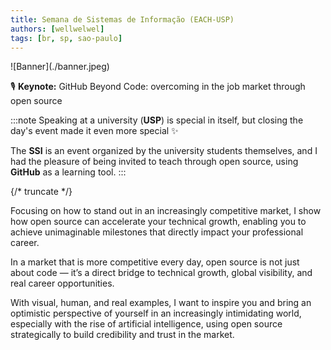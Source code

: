 ```yaml
---
title: Semana de Sistemas de Informação (EACH-USP)
authors: [wellwelwel]
tags: [br, sp, sao-paulo]
---
```



<Parallax tiltMaxAngleX={0} perspective={1920}>
  ![Banner](./banner.jpeg)
</Parallax>

🎙️ **Keynote:** GitHub Beyond Code: overcoming in the job market through open source

:::note
Speaking at a university (<SafeLink to="https://www5.each.usp.br/">**USP**</SafeLink>) is special in itself, but closing the day's event made it even more special ✨

The <SafeLink to="https://www.semanadesi.com/">**SSI**</SafeLink> is an event organized by the university students themselves, and I had the pleasure of being invited to teach through open source, using **GitHub** as a learning tool.
:::

{/* truncate */}

Focusing on how to stand out in an increasingly competitive market, I show how open source can accelerate your technical growth, enabling you to achieve unimaginable milestones that directly impact your professional career.

In a market that is more competitive every day, open source is not just about code — it’s a direct bridge to technical growth, global visibility, and real career opportunities.

With visual, human, and real examples, I want to inspire you and bring an optimistic perspective of yourself in an increasingly intimidating world, especially with the rise of artificial intelligence, using open source strategically to build credibility and trust in the market.

